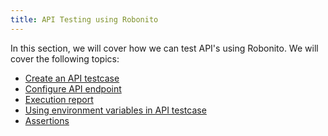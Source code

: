 ```yaml
---
title: API Testing using Robonito
---
```


In this section, we will cover how we can test API's using Robonito. We will cover the following topics:

- [Create an API testcase](./api-testing/create-api-testcase)
- [Configure API endpoint](./api-testing/configure-api-endpoint)
- [Execution report](./api-testing/execution-report)
- [Using environment variables in API testcase](./api-testing/variable-in-api)
- [Assertions](./api-testing/assertions)
